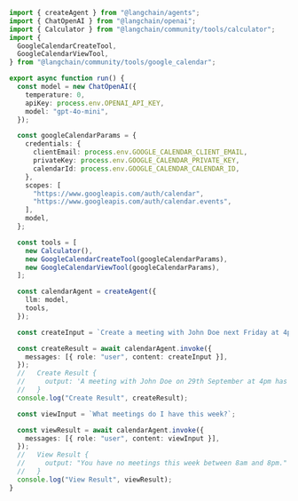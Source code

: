 ```typescript
import { createAgent } from "@langchain/agents";
import { ChatOpenAI } from "@langchain/openai";
import { Calculator } from "@langchain/community/tools/calculator";
import {
  GoogleCalendarCreateTool,
  GoogleCalendarViewTool,
} from "@langchain/community/tools/google_calendar";

export async function run() {
  const model = new ChatOpenAI({
    temperature: 0,
    apiKey: process.env.OPENAI_API_KEY,
    model: "gpt-4o-mini",
  });

  const googleCalendarParams = {
    credentials: {
      clientEmail: process.env.GOOGLE_CALENDAR_CLIENT_EMAIL,
      privateKey: process.env.GOOGLE_CALENDAR_PRIVATE_KEY,
      calendarId: process.env.GOOGLE_CALENDAR_CALENDAR_ID,
    },
    scopes: [
      "https://www.googleapis.com/auth/calendar",
      "https://www.googleapis.com/auth/calendar.events",
    ],
    model,
  };

  const tools = [
    new Calculator(),
    new GoogleCalendarCreateTool(googleCalendarParams),
    new GoogleCalendarViewTool(googleCalendarParams),
  ];

  const calendarAgent = createAgent({
    llm: model,
    tools,
  });

  const createInput = `Create a meeting with John Doe next Friday at 4pm - adding to the agenda of it the result of 99 + 99`;

  const createResult = await calendarAgent.invoke({
    messages: [{ role: "user", content: createInput }],
  });
  //   Create Result {
  //     output: 'A meeting with John Doe on 29th September at 4pm has been created and the result of 99 + 99 has been added to the agenda.'
  //   }
  console.log("Create Result", createResult);

  const viewInput = `What meetings do I have this week?`;

  const viewResult = await calendarAgent.invoke({
    messages: [{ role: "user", content: viewInput }],
  });
  //   View Result {
  //     output: "You have no meetings this week between 8am and 8pm."
  //   }
  console.log("View Result", viewResult);
}
```

